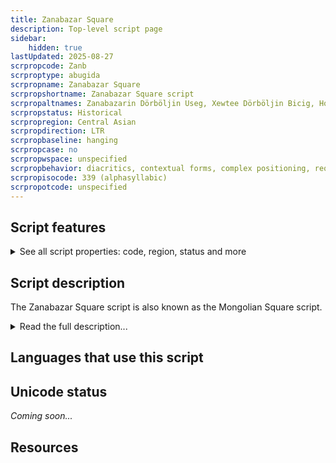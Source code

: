 ```yaml
---
title: Zanabazar Square
description: Top-level script page
sidebar:
    hidden: true
lastUpdated: 2025-08-27
scrpropcode: Zanb
scrproptype: abugida
scrpropname: Zanabazar Square
scrpropshortname: Zanabazar Square script
scrpropaltnames: Zanabazarin Dörböljin Useg, Xewtee Dörböljin Bicig, Horizontal Square Script
scrpropstatus: Historical
scrpropregion: Central Asian
scrpropdirection: LTR
scrpropbaseline: hanging
scrpropcase: no
scrpropwspace: unspecified
scrpropbehavior: diacritics, contextual forms, complex positioning, required ligatures
scrpropisocode: 339 (alphasyllabic)
scrpropotcode: unspecified
---
```



## Script features

<details>
<summary> See all script properties: code, region, status and more</summary>
<ScriptInfo />
</details>

## Script description

The Zanabazar Square script is also known as the Mongolian Square script.

<details>
<summary>Read the full description...</summary>It is named after its creator, Zanabazar, the first spiritual leader of Tibetan Buddhism in Mongolia, who also developed the [Soyombo script](/scrlang/script-soyo). The script has also been called  the Mongolian Horizontal Script or Xawtaa Dorboljin. It was used for writing the Mongolian, Sanskrit and Tibetan languages. The Zanabazar Square script was inspired by the Tibetan script and has graphical similarities to Phags-pa and its variant forms.

The Zanabazar Square script is an abugida. Consonant letters bear an inherent vowel, which can be changed by writing a vowel diacritic above, below or alongside the consonant. Only the vowel /a/ has its own independent letter. Other independent vowels, for example those at the start of a word which don’t have a consonant to attach to, are written using the letter _a_ with the appropriate vowel diacritic attached to it. There is also a vowel length mark which is written after the vowel to indicate a long vowel.
</details>

## Languages that use this script

<WsList script='Zanb' wsMax='5' />

## Unicode status

_Coming soon..._

## Resources

<ScriptResources detailSummary='seemore' />

